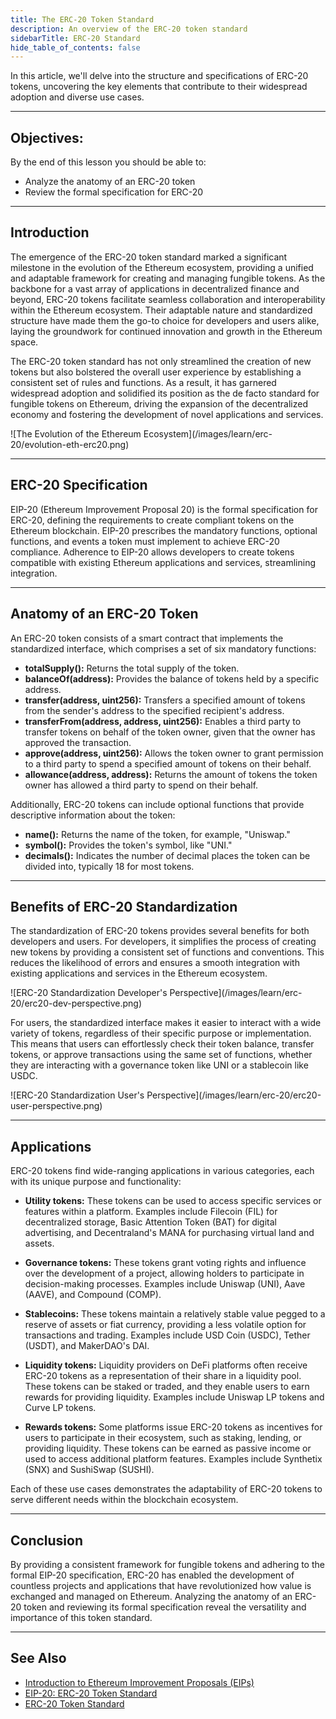 ```yaml
---
title: The ERC-20 Token Standard
description: An overview of the ERC-20 token standard
sidebarTitle: ERC-20 Standard
hide_table_of_contents: false
---
```



In this article, we'll delve into the structure and specifications of ERC-20 tokens, uncovering the key elements that contribute to their widespread adoption and diverse use cases.

---

## Objectives:

By the end of this lesson you should be able to:

- Analyze the anatomy of an ERC-20 token
- Review the formal specification for ERC-20

---

## Introduction

The emergence of the ERC-20 token standard marked a significant milestone in the evolution of the Ethereum ecosystem, providing a unified and adaptable framework for creating and managing fungible tokens. As the backbone for a vast array of applications in decentralized finance and beyond, ERC-20 tokens facilitate seamless collaboration and interoperability within the Ethereum ecosystem. Their adaptable nature and standardized structure have made them the go-to choice for developers and users alike, laying the groundwork for continued innovation and growth in the Ethereum space.

The ERC-20 token standard has not only streamlined the creation of new tokens but also bolstered the overall user experience by establishing a consistent set of rules and functions. As a result, it has garnered widespread adoption and solidified its position as the de facto standard for fungible tokens on Ethereum, driving the expansion of the decentralized economy and fostering the development of novel applications and services.

<Frame>
![The Evolution of the Ethereum Ecosystem](/images/learn/erc-20/evolution-eth-erc20.png)
</Frame>

---

## ERC-20 Specification

EIP-20 (Ethereum Improvement Proposal 20) is the formal specification for ERC-20, defining the requirements to create compliant tokens on the Ethereum blockchain. EIP-20 prescribes the mandatory functions, optional functions, and events a token must implement to achieve ERC-20 compliance. Adherence to EIP-20 allows developers to create tokens compatible with existing Ethereum applications and services, streamlining integration.

---

## Anatomy of an ERC-20 Token

An ERC-20 token consists of a smart contract that implements the standardized interface, which comprises a set of six mandatory functions:

- **totalSupply():** Returns the total supply of the token.
- **balanceOf(address):** Provides the balance of tokens held by a specific address.
- **transfer(address, uint256):** Transfers a specified amount of tokens from the sender's address to the specified recipient's address.
- **transferFrom(address, address, uint256):** Enables a third party to transfer tokens on behalf of the token owner, given that the owner has approved the transaction.
- **approve(address, uint256):** Allows the token owner to grant permission to a third party to spend a specified amount of tokens on their behalf.
- **allowance(address, address):** Returns the amount of tokens the token owner has allowed a third party to spend on their behalf.

Additionally, ERC-20 tokens can include optional functions that provide descriptive information about the token:

- **name():** Returns the name of the token, for example, "Uniswap."
- **symbol():** Provides the token's symbol, like "UNI."
- **decimals():** Indicates the number of decimal places the token can be divided into, typically 18 for most tokens.

---

## Benefits of ERC-20 Standardization

The standardization of ERC-20 tokens provides several benefits for both developers and users. For developers, it simplifies the process of creating new tokens by providing a consistent set of functions and conventions. This reduces the likelihood of errors and ensures a smooth integration with existing applications and services in the Ethereum ecosystem.

<Frame>
![ERC-20 Standardization Developer's Perspective](/images/learn/erc-20/erc20-dev-perspective.png)
</Frame>

For users, the standardized interface makes it easier to interact with a wide variety of tokens, regardless of their specific purpose or implementation. This means that users can effortlessly check their token balance, transfer tokens, or approve transactions using the same set of functions, whether they are interacting with a governance token like UNI or a stablecoin like USDC.

<Frame>
![ERC-20 Standardization User's Perspective](/images/learn/erc-20/erc20-user-perspective.png)
</Frame>

---

## Applications

ERC-20 tokens find wide-ranging applications in various categories, each with its unique purpose and functionality:

- **Utility tokens:** These tokens can be used to access specific services or features within a platform. Examples include Filecoin (FIL) for decentralized storage, Basic Attention Token (BAT) for digital advertising, and Decentraland's MANA for purchasing virtual land and assets.

- **Governance tokens:** These tokens grant voting rights and influence over the development of a project, allowing holders to participate in decision-making processes. Examples include Uniswap (UNI), Aave (AAVE), and Compound (COMP).

- **Stablecoins:** These tokens maintain a relatively stable value pegged to a reserve of assets or fiat currency, providing a less volatile option for transactions and trading. Examples include USD Coin (USDC), Tether (USDT), and MakerDAO's DAI.

- **Liquidity tokens:** Liquidity providers on DeFi platforms often receive ERC-20 tokens as a representation of their share in a liquidity pool. These tokens can be staked or traded, and they enable users to earn rewards for providing liquidity. Examples include Uniswap LP tokens and Curve LP tokens.

- **Rewards tokens:** Some platforms issue ERC-20 tokens as incentives for users to participate in their ecosystem, such as staking, lending, or providing liquidity. These tokens can be earned as passive income or used to access additional platform features. Examples include Synthetix (SNX) and SushiSwap (SUSHI).

Each of these use cases demonstrates the adaptability of ERC-20 tokens to serve different needs within the blockchain ecosystem.

---

## Conclusion

By providing a consistent framework for fungible tokens and adhering to the formal EIP-20 specification, ERC-20 has enabled the development of countless projects and applications that have revolutionized how value is exchanged and managed on Ethereum. Analyzing the anatomy of an ERC-20 token and reviewing its formal specification reveal the versatility and importance of this token standard.

---

## See Also

- [Introduction to Ethereum Improvement Proposals (EIPs)](https://ethereum.org/en/eips/)
- [EIP-20: ERC-20 Token Standard](https://eips.ethereum.org/EIPS/eip-20)
- [ERC-20 Token Standard](https://ethereum.org/en/developers/docs/standards/tokens/erc-20/)


<PolicyBanner />
